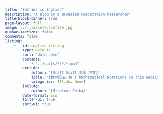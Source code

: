 ```yaml
---
title: "Entries in English"
description: "A Blog by a Bayesian Computation Researcher"
title-block-banner: true
page-layout: full
image: ../../assets/profile.jpg
number-sections: false
comments: false
listing:
    -   id: english-listing
        type: default
        sort: "date desc"
        contents:
            - "../posts/*/*/*.qmd"
        exclude: 
            author: "{Draft Draft,司馬 博文}"
            title: "{数学記法一覧 | Mathematical Notations on This Website}"
            categories: [Slide, News]
        include:
            author: "{Hirofumi Shiba}"
        date-format: iso
        filter-ui: true
        sort-ui: true
---
```


::: {#english-listing}
:::